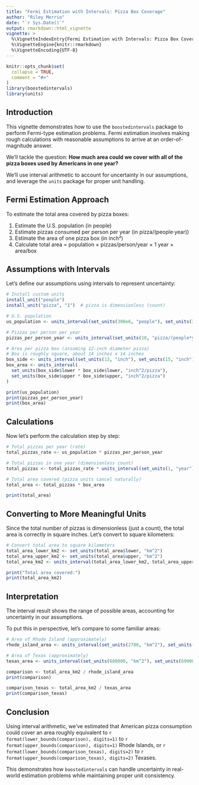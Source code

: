 ```yaml
---
title: "Fermi Estimation with Intervals: Pizza Box Coverage"
author: "Riley Merrio"
date: "`r Sys.Date()`"
output: rmarkdown::html_vignette
vignette: >
  %\VignetteIndexEntry{Fermi Estimation with Intervals: Pizza Box Coverage}
  %\VignetteEngine{knitr::rmarkdown}
  %\VignetteEncoding{UTF-8}
---
```


```r
knitr::opts_chunk$set(
  collapse = TRUE,
  comment = "#>"
)
library(boostedintervals)
library(units)
```

## Introduction

This vignette demonstrates how to use the `boostedintervals` package to perform Fermi-type estimation problems. Fermi estimation involves making rough calculations with reasonable assumptions to arrive at an order-of-magnitude answer.

We'll tackle the question: **How much area could we cover with all of the pizza boxes used by Americans in one year?**

We'll use interval arithmetic to account for uncertainty in our assumptions, and leverage the `units` package for proper unit handling.

## Fermi Estimation Approach

To estimate the total area covered by pizza boxes:

1. Estimate the U.S. population (in people)
2. Estimate pizzas consumed per person per year (in pizza/(people·year))
3. Estimate the area of one pizza box (in inch²)
4. Calculate total area = population × pizzas/person/year × 1 year × area/box

## Assumptions with Intervals

Let's define our assumptions using intervals to represent uncertainty:

```r
# Install custom units
install_unit("people")
install_unit("pizza", "1")  # pizza is dimensionless (count)

# U.S. population
us_population <- units_interval(set_units(300e6, "people"), set_units(350e6, "people"))

# Pizzas per person per year
pizzas_per_person_year <- units_interval(set_units(10, "pizza/(people*year)"), set_units(30, "pizza/(people*year)"))

# Area per pizza box (assuming 12-inch diameter pizza)
# Box is roughly square, about 14 inches x 14 inches
box_side <- units_interval(set_units(13, "inch"), set_units(15, "inch"))
box_area <- units_interval(
  set_units(box_side$lower * box_side$lower, "inch^2/pizza"),
  set_units(box_side$upper * box_side$upper, "inch^2/pizza")
)

print(us_population)
print(pizzas_per_person_year)
print(box_area)
```

## Calculations

Now let's perform the calculation step by step:

```r
# Total pizzas per year (rate)
total_pizzas_rate <- us_population * pizzas_per_person_year

# Total pizzas in one year (dimensionless count)
total_pizzas <- total_pizzas_rate * units_interval(set_units(1, "year"), set_units(1, "year"))

# Total area covered (pizza units cancel naturally)
total_area <- total_pizzas * box_area

print(total_area)
```

## Converting to More Meaningful Units

Since the total number of pizzas is dimensionless (just a count), the total area is correctly in square inches. Let's convert to square kilometers:

```r
# Convert total area to square kilometers
total_area_lower_km2 <- set_units(total_area$lower, "km^2")
total_area_upper_km2 <- set_units(total_area$upper, "km^2")
total_area_km2 <- units_interval(total_area_lower_km2, total_area_upper_km2)

print("Total area covered:")
print(total_area_km2)
```

## Interpretation

The interval result shows the range of possible areas, accounting for uncertainty in our assumptions.

To put this in perspective, let's compare to some familiar areas:

```r
# Area of Rhode Island (approximately)
rhode_island_area <- units_interval(set_units(2700, "km^2"), set_units(2800, "km^2"))

# Area of Texas (approximately)
texas_area <- units_interval(set_units(680000, "km^2"), set_units(690000, "km^2"))

comparison <- total_area_km2 / rhode_island_area
print(comparison)

comparison_texas <- total_area_km2 / texas_area
print(comparison_texas)
```

## Conclusion

Using interval arithmetic, we've estimated that American pizza consumption could cover an area roughly equivalent to `r format(lower_bounds(comparison), digits=1)` to `r format(upper_bounds(comparison), digits=1)` Rhode Islands, or `r format(lower_bounds(comparison_texas), digits=2)` to `r format(upper_bounds(comparison_texas), digits=2)` Texases.

This demonstrates how `boostedintervals` can handle uncertainty in real-world estimation problems while maintaining proper unit consistency.